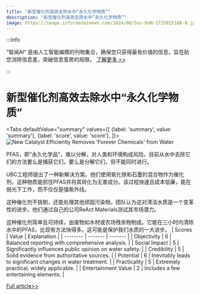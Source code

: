 ```yaml
---
title: "新型催化剂高效去除水中“永久化学物质”"
description: "新型催化剂高效去除水中“永久化学物质”"
image: https://image.informedainews.com/2024/08/Soc-DoN-1725015188-0.jpg
---
```



:::info

“智闻AI“ 是由人工智能编撰的刊物集合，确保您只获得最有价值的信息，旨在助您消除信息差，突破信息茧房的局限。  [了解更多 >>](/)

:::

# 新型催化剂高效去除水中“永久化学物质”


<Tabs
	defaultValue="summary"
	values={[
	{label: 'summary', value: 'summary'},
	{label: 'score', value: 'score'},
]}>
<TabItem value="summary">
<img
  src="https://image.informedainews.com/2024/08/Soc-DoN-1725015188-0.jpg"
  alt="New Catalyst Efficiently Removes 'Forever Chemicals' from Water"
/>



PFAS，即“永久化学品”，难以分解，对人类和环境构成风险。目前从水中去除它们的方法要么是捕获它们，要么是分解它们，但不能同时进行。

UBC工程师提出了一种新解决方案。他们使用氧化铁和石墨的混合物作为催化剂，这种物质能抓住PFAS并将其转化为无害成分。该过程快速且成本低廉，能在弱光下工作，而不仅仅是强紫外线。

这种催化剂不挑剔，还能处理其他顽固污染物。团队认为这对清洁水质是一个变革性的进步。他们通过自己的公司ReAct Materials测试其市场潜力。

这种催化剂简单且可持续，由废物如木材或农场残余物制成。它能在三小时内清除水中的PFAS，比现有方法快得多。这可能是保护我们水质的一大进步。
</TabItem>
<TabItem value="score">
	| Scores     | Value   | Explanation |
	| -------- | ------- | ------- |
	| Objectivity  | 6    | Balanced reporting with comprehensive analysis.    |
	| Social Impact | 5     | Significantly influences public opinion on water safety.    |
	| Credibility    | 5    | Solid evidence from authoritative sources.    |
	| Potential    | 6    | Inevitably leads to significant changes in water treatment.    |
	| Practicality    | 5    | Extremely practical, widely applicable.    |
	| Entertainment Value    | 2    | Includes a few entertaining elements.    |
</TabItem>
</Tabs>

[Full article>>](https://www.cnbeta.com.tw/articles/science/1444017.htm)
